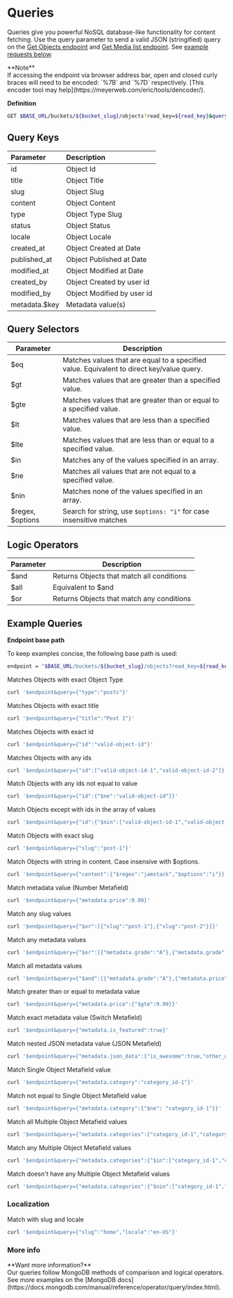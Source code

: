 
# Queries

Queries give you powerful NoSQL database-like functionality for content fetching. Use the query parameter to send a valid JSON (stringified) query on the [Get Objects endpoint](/api-reference/objects#get-objects) and [Get Media list endpoint](/api-reference/media#get-media-list). See [example requests below](/api-reference/queries/#example-queries).

<Callout emoji="✅">
**Note**
<br />
If accessing the endpoint via browser address bar, open and closed
curly braces will need to be encoded: `%7B` and `%7D` respectively. [This
encoder tool may help](https://meyerweb.com/eric/tools/dencoder/).

</Callout>

**Definition**

```bash
GET $BASE_URL/buckets/${bucket_slug}/objects?read_key=${read_key}&query=${query}
```

## Query Keys

| Parameter     | Description                |
| :------------ | :------------------------- |
| id            | Object Id                  |
| title         | Object Title               |
| slug          | Object Slug                |
| content       | Object Content             |
| type          | Object Type Slug           |
| status        | Object Status              |
| locale        | Object Locale              |
| created_at    | Object Created at Date     |
| published_at  | Object Published at Date   |
| modified_at   | Object Modified at Date    |
| created_by    | Object Created by user id  |
| modified_by   | Object Modified by user id |
| metadata.$key | Metadata value(s)          |

## Query Selectors

| Parameter        | Description                                                                               |
| ---------------- | ----------------------------------------------------------------------------------------- |
| $eq              | Matches values that are equal to a specified value. Equivalent to direct key/value query. |
| $gt              | Matches values that are greater than a specified value.                                   |
| $gte             | Matches values that are greater than or equal to a specified value.                       |
| $lt              | Matches values that are less than a specified value.                                      |
| $lte             | Matches values that are less than or equal to a specified value.                          |
| $in              | Matches any of the values specified in an array.                                          |
| $ne              | Matches all values that are not equal to a specified value.                               |
| $nin             | Matches none of the values specified in an array.                                         |
| $regex, $options | Search for string, use `$options: "i"` for case insensitive matches                       |

## Logic Operators

| Parameter | Description                               |
| --------- | ----------------------------------------- |
| $and      | Returns Objects that match all conditions |
| $all      | Equivalent to $and                        |
| $or       | Returns Objects that match any conditions |

## Example Queries

**Endpoint base path**

To keep examples concise, the following base path is used:

```bash
endpoint = "$BASE_URL/buckets/${bucket_slug}/objects?read_key=${read_key}&props=title,slug,metadata"
```

Matches Objects with exact Object Type

```bash
curl '$endpoint&query={"type":"posts"}'
```

Matches Objects with exact title

```bash
curl '$endpoint&query={"title":"Post 1"}'
```

Matches Objects with exact id

```bash
curl '$endpoint&query={"id":"valid-object-id"}'
```

Matches Objects with any ids

```bash
curl '$endpoint&query={"id":["valid-object-id-1","valid-object-id-2"]}'
```

Match Objects with any ids not equal to value

```bash
curl '$endpoint&query={"id":{"$ne":"valid-object-id"}}'
```

Match Objects except with ids in the array of values

```bash
curl '$endpoint&query={"id":{"$nin":["valid-object-id-1","valid-object-id-2"]}}'
```

Match Objects with exact slug

```bash
curl '$endpoint&query={"slug":"post-1"}'
```

Match Objects with string in content. Case insensive with $options.

```bash
curl '$endpoint&query={"content":{"$regex":"jamstack","$options":"i"}}'
```

Match metadata value (Number Metafield)

```bash
curl '$endpoint&query={"metadata.price":9.99}'
```

Match any slug values

```bash
curl '$endpoint&query={"$or":[{"slug":"post-1"},{"slug":"post-2"}]}'
```

Match any metadata values

```bash
curl '$endpoint&query={"$or":[{"metadata.grade":"A"},{"metadata.grade":"B"}]}'
```

Match all metadata values

```bash
curl '$endpoint&query={"$and":[{"metadata.grade":"A"},{"metadata.price":{"$lt":10}}]}'
```

Match greater than or equal to metadata value

```bash
curl '$endpoint&query={"metadata.price":{"$gte":9.99}}'
```

Match exact metadata value (Switch Metafield)

```bash
curl '$endpoint&query={"metadata.is_featured":true}'
```

Match nested JSON metadata value (JSON Metafield)

```bash
curl '$endpoint&query={"metadata.json_data":{"is_awesome":true,"other_data":{"nested":"yep"}}}'
```

Match Single Object Metafield value

```bash
curl '$endpoint&query={"metadata.category":"category_id-1"}'
```

Match not equal to Single Object Metafield value

```bash
curl '$endpoint&query={"metadata.category":{"$ne": "category_id-1"}}'
```

Match all Multiple Object Metafield values

```bash
curl '$endpoint&query={"metadata.categories":["category_id-1","category_id-2"]}'
```

Match any Multiple Object Metafield values

```bash
curl '$endpoint&query={"metadata.categories":{"$in":["category_id-1","category_id-2"]}}'
```

Match doesn't have any Multiple Object Metafield values

```bash
curl '$endpoint&query={"metadata.categories":{"$nin":["category_id-1","category_id-2"]}}'
```

### Localization

Match with slug and locale

```bash
curl '$endpoint&query={"slug":"home","locale":"en-US"}'
```

### More info

<Callout>
  **Want more information?**
  <br />
  Our queries follow MongoDB methods of comparison and logical operators. See
  more examples on the [MongoDB
  docs](https://docs.mongodb.com/manual/reference/operator/query/index.html).
</Callout>
